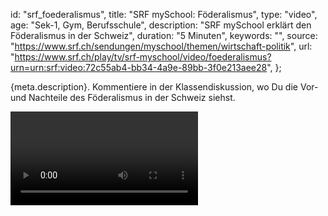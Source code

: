 
  id: "srf_foederalismus",
  title: "SRF mySchool: Föderalismus",
  type: "video",
  age: "Sek-1, Gym, Berufsschule",
  description: "SRF mySchool erklärt den Föderalismus in der Schweiz",
  duration: "5 Minuten",
  keywords: "",
  source: "https://www.srf.ch/sendungen/myschool/themen/wirtschaft-politik",
  url:
    "https://www.srf.ch/play/tv/srf-myschool/video/foederalismus?urn=urn:srf:video:72c55ab4-bb34-4a9e-89bb-3f0e213aee28",
};

<Ref source={meta.source}>
  <p>
    {meta.description}. Kommentiere in der Klassendiskussion, wo Du die Vor- und
    Nachteile des Föderalismus in der Schweiz siehst.
  </p>
  <Video url={meta.url} />
</Ref>
